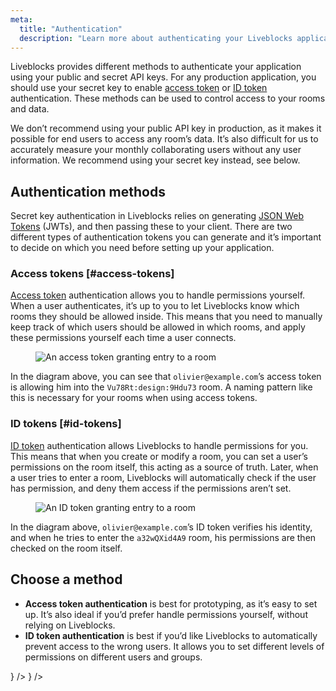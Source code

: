 ```yaml
---
meta:
  title: "Authentication"
  description: "Learn more about authenticating your Liveblocks application"
---
```


Liveblocks provides different methods to authenticate your application using
your public and secret API keys. For any production application, you should use
your secret key to enable [access token](#access-tokens) or
[ID token](#id-tokens) authentication. These methods can be used to control
access to your rooms and data.

<Banner title="Public key is only for prototyping and landing pages" type="warning">

We don’t recommend using your public API key in production, as it makes it
possible for end users to access any room’s data. It’s also difficult for us to
accurately measure your monthly collaborating users without any user
information. We recommend using your secret key instead, see below.

</Banner>

## Authentication methods

Secret key authentication in Liveblocks relies on generating
[JSON Web Tokens](https://en.wikipedia.org/wiki/JSON_Web_Token) (JWTs), and then
passing these to your client. There are two different types of authentication
tokens you can generate and it’s important to decide on which you need before
setting up your application.

### Access tokens [#access-tokens]

[Access token](/docs/authentication/access-token) authentication allows you to
handle permissions yourself. When a user authenticates, it’s up to you to let
Liveblocks know which rooms they should be allowed inside. This means that you
need to manually keep track of which users should be allowed in which rooms, and
apply these permissions yourself each time a user connects.

<Figure>
  <Image
    src="/assets/authentication/access-token-enter-room.png"
    alt="An access token granting entry to a room"
    width={1494}
    height={840}
    quality={100}
  />
</Figure>

In the diagram above, you can see that `olivier@example.com`’s access token is
allowing him into the `Vu78Rt:design:9Hdu73` room. A naming pattern like this is
necessary for your rooms when using access tokens.

### ID tokens [#id-tokens]

[ID token](/docs/authentication/id-token) authentication allows Liveblocks to
handle permissions for you. This means that when you create or modify a room,
you can set a user’s permissions on the room itself, this acting as a source of
truth. Later, when a user tries to enter a room, Liveblocks will automatically
check if the user has permission, and deny them access if the permissions aren’t
set.

<Figure>
  <Image
    src="/assets/authentication/id-token-enter-room.png"
    alt="An ID token granting entry to a room"
    width={1494}
    height={840}
    quality={100}
  />
</Figure>

In the diagram above, `olivier@example.com`’s ID token verifies his identity,
and when he tries to enter the `a32wQXid4A9` room, his permissions are then
checked on the room itself.

## Choose a method

- **Access token authentication** is best for prototyping, as it’s easy to set
  up. It’s also ideal if you’d prefer handle permissions yourself, without
  relying on Liveblocks.
- **ID token authentication** is best if you’d like Liveblocks to automatically
  prevent access to the wrong users. It allows you to set different levels of
  permissions on different users and groups.

<ListGrid columns={2}>
  <DocsCard
    title="Access token authentication"
    href="/docs/authentication/access-token"
    type="image"
    description="Simple and flexible global permission rules"
    center={false}
    visual={
      <Image
        src="/assets/authentication/access-token-enter-room.png"
        alt="An access token granting entry to a room"
        width={1494}
        height={840}
        quality={100}
      />
    }
  />
  <DocsCard
    title="ID token authentication"
    href="/docs/authentication/id-token"
    type="image"
    description="Fine grained permissions at the room level"
    center={false}
    visual={
      <Image
        src="/assets/authentication/id-token-enter-room.png"
        alt="An ID token granting entry to a room"
        width={1494}
        height={840}
        quality={100}
      />
    }
  />
</ListGrid>
